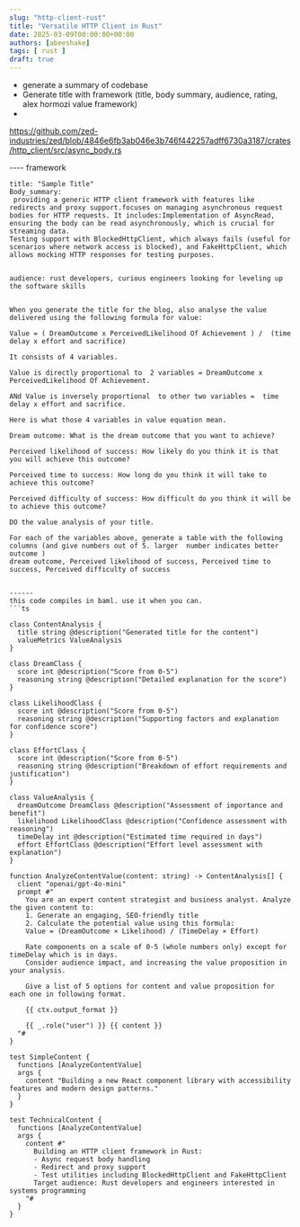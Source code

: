 ```yaml
---
slug: "http-client-rust"
title: "Versatile HTTP Client in Rust"
date: 2025-03-09T00:00:00+00:00
authors: [abeeshake] 
tags: [ rust ]
draft: true
---
```




- generate a summary of codebase
- Generate title with framework (title, body summary, audience, rating, alex hormozi value framework)
- 


https://github.com/zed-industries/zed/blob/4846e6fb3ab046e3b746f442257adff6730a3187/crates/http_client/src/async_body.rs


---- framework
```
title: "Sample Title"
Body_summary: 
 providing a generic HTTP client framework with features like redirects and proxy support.focuses on managing asynchronous request bodies for HTTP requests. It includes:Implementation of AsyncRead, ensuring the body can be read asynchronously, which is crucial for streaming data.
Testing support with BlockedHttpClient, which always fails (useful for scenarios where network access is blocked), and FakeHttpClient, which allows mocking HTTP responses for testing purposes.


audience: rust developers, curious engineers looking for leveling up the software skills


When you generate the title for the blog, also analyse the value delivered using the following formula for value:

Value = ( DreamOutcome x PerceivedLikelihood Of Achievement ) /  (time delay x effort and sacrifice)

It consists of 4 variables.

Value is directly proportional to  2 variables = DreamOutcome x PerceivedLikelihood Of Achievement.

ANd Value is inversely proportional  to other two variables =  time delay x effort and sacrifice.

Here is what those 4 variables in value equation mean.

Dream outcome: What is the dream outcome that you want to achieve?

Perceived likelihood of success: How likely do you think it is that you will achieve this outcome?

Perceived time to success: How long do you think it will take to achieve this outcome?

Perceived difficulty of success: How difficult do you think it will be to achieve this outcome?

DO the value analysis of your title.

For each of the variables above, generate a table with the following columns (and give numbers out of 5. larger  number indicates better outcome )
dream outcome, Perceived likelihood of success, Perceived time to success, Perceived difficulty of success


------
this code compiles in baml. use it when you can.
```ts

class ContentAnalysis {
  title string @description("Generated title for the content")
  valueMetrics ValueAnalysis
}

class DreamClass {
  score int @description("Score from 0-5")
  reasoning string @description("Detailed explanation for the score")
}

class LikelihoodClass {
  score int @description("Score from 0-5")
  reasoning string @description("Supporting factors and explanation for confidence score")
}

class EffortClass {
  score int @description("Score from 0-5")
  reasoning string @description("Breakdown of effort requirements and justification")
}

class ValueAnalysis {
  dreamOutcome DreamClass @description("Assessment of importance and benefit")
  likelihood LikelihoodClass @description("Confidence assessment with reasoning")
  timeDelay int @description("Estimated time required in days")
  effort EffortClass @description("Effort level assessment with explanation")
}

function AnalyzeContentValue(content: string) -> ContentAnalysis[] {
  client "openai/gpt-4o-mini"
  prompt #"
    You are an expert content strategist and business analyst. Analyze the given content to:
    1. Generate an engaging, SEO-friendly title
    2. Calculate the potential value using this formula:
    Value = (DreamOutcome × Likelihood) / (TimeDelay × Effort)

    Rate components on a scale of 0-5 (whole numbers only) except for timeDelay which is in days.
    Consider audience impact, and increasing the value proposition in your analysis.

    Give a list of 5 options for content and value proposition for each one in following format.
    
    {{ ctx.output_format }}

    {{ _.role("user") }} {{ content }}
  "#
}

test SimpleContent {
  functions [AnalyzeContentValue]
  args {
    content "Building a new React component library with accessibility features and modern design patterns."
  }
}

test TechnicalContent {
  functions [AnalyzeContentValue]
  args {
    content #"
      Building an HTTP client framework in Rust:
      - Async request body handling
      - Redirect and proxy support
      - Test utilities including BlockedHttpClient and FakeHttpClient
      Target audience: Rust developers and engineers interested in systems programming
    "#
  }
}
```
```
